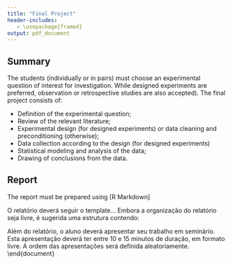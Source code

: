 ```yaml
---
title: "Final Project"
header-includes:
   - \usepackage{framed}
output: pdf_document
---
```

\definecolor{shadecolor}{rgb}{0.94, 0.97, 1.0}

## Summary
The students (individually or in pairs) must choose an experimental question of interest for investigation. While designed experiments are preferred, observation or retrospective studies are also accepted). The final project consists of:

- Definition of the experimental question;
- Review of the relevant literature;
- Experimental design (for designed experiments) or data cleaning and preconditioning (otherwise);
- Data collection according to the design (for designed experiments)
- Statistical modeling and analysis of the data;
- Drawing of conclusions from the data.

## Report
The report must be prepared using [R Markdown]

\subsection{Relatório}
O relatório deverá seguir o template... Embora a organização do relatório seja livre, é sugerida uma estrutura contendo:

\begin{itemize}
\item Introdução;
\item Descrição sucinta do problema;
\item Descrição do planejamento pré-experimental, contendo materiais e métodos, discussão sobre a necessidade de restrições à aleatorização (blocagem, etc) e outros aspectos de planejamento;
\item Descrição do experimento, contendo quaisquer observações a respeito da condução do mesmo, a análise dos dados obtidos, a validação das premissas dos testes utilizados e uma discussão sobre os resultados observados;
\item Conclusões sobre o experimento (\textbf{atenção: \underline{não} é para escrever conclusões sobre a utilidade da disciplina ou dos conceitos de PAE, mas sim sobre o experimento realizado!})
\end{itemize}

\subsection{Seminário}
Além do relatório, o aluno deverá apresentar seu trabalho em seminário. Esta apresentação deverá ter entre 10 e 15 minutos de duração, em formato livre. A ordem das apresentações será definida aleatoriamente.
\end{document}
